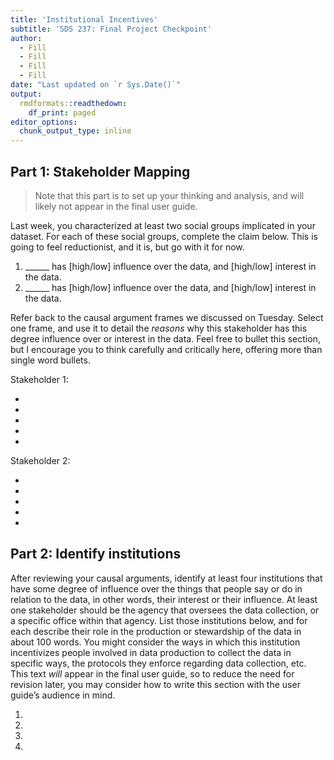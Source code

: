```yaml
---
title: 'Institutional Incentives'
subtitle: 'SDS 237: Final Project Checkpoint'
author:
  - Fill
  - Fill
  - Fill
  - Fill
date: "Last updated on `r Sys.Date()`"
output: 
  rmdformats::readthedown:
    df_print: paged
editor_options: 
  chunk_output_type: inline
---
```


## Part 1: Stakeholder Mapping

> Note that this part is to set up your thinking and analysis, and will likely not appear in the final user guide.

Last week, you characterized at least two social groups implicated in your dataset. For each of these social groups, complete the claim below. This is going to feel reductionist, and it is, but go with it for now. 

1. ______ has [high/low] influence over the data, and [high/low] interest in the data. 
2. ______ has [high/low] influence over the data, and [high/low] interest in the data.


Refer back to the causal argument frames we discussed on Tuesday. Select one frame, and use it to detail the *reasons* why this stakeholder has this degree influence over or interest in the data. Feel free to bullet this section, but I encourage you to think carefully and critically here, offering more than single word bullets. 

Stakeholder 1:

* 
* 
* 
* 
* 

Stakeholder 2:

* 
* 
* 
* 
* 

## Part 2: Identify institutions

After reviewing your causal arguments, identify at least four institutions that have some degree of influence over the things that people say or do in relation to the data, in other words, their interest or their influence. At least one stakeholder should be the agency that oversees the data collection, or a specific office within that agency. List those institutions below, and for each describe their role in the production or stewardship of the data in about 100 words. You might consider the ways in which this institution incentivizes people involved in data production to collect the data in specific ways, the protocols they enforce regarding data collection, etc. This text *will* appear in the final user guide, so to reduce the need for revision later, you may consider how to write this section with the user guide's audience in mind. 

1. 
2. 
3. 
4. 